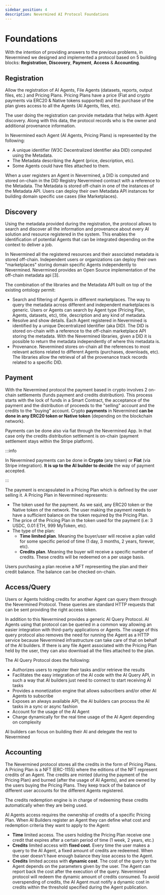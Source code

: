```yaml
---
sidebar_position: 4
description: Nevermined AI Protocol Foundations
---
```


# Foundations

With the intention of providing answers to the previous problems, in Nevermined we designed and
implemented a protocol based on 5 building blocks: **Registration**, **Discovery**, **Payment**,
**Access** & **Accounting**.

## Registration

Allow the registration of AI Agents, File Agents (datasets, reports, output files, etc.) and Pricing
Plans. Pricing Plans have a price (Fiat and crypto payments via ERC20 & Native tokens supported) and
the purchase of the plan gives access to all the Agents (AI Agents, files, etc).

The user doing the registration can provide metadata that helps with Agent discovery. Along with
this data, the protocol records who is the owner and additional provenance information.

In Nevermined each Agent (AI Agents, Pricing Plans) is represented by the following:

- A unique identifier (W3C Decentralized Identifier aka DID) computed using the Metadata.
- The Metadata describing the Agent (price, description, etc).
- Some Agents could have files attached to them.

When a user registers an Agent in Nevermined, a DID is computed and stored on-chain in the DID
Registry Nevermined contract with a reference to the Metadata. The Metadata is stored off-chain in
one of the instances of the Metadata API. Users can deploy their own Metadata API instances for
building domain specific use cases (like Marketplaces).

## Discovery

Using the metadata provided during the registration, the protocol allows to search and discover all
the information and provenance about every AI solution and resource registered in the system. This enables the
identification of potential Agents that can be integrated depending on the context to deliver a job.

In Nevermined all the registered resources and their associated metadata is stored off-chain. Independent users or
organizations can deploy their own "marketplaces" storing domain specific Agents independently to
Nevermined. Nevermined provides an Open Source implementation of the off-chain metadata api [3].

The combination of the libraries and the Metadata API built on top of the existing ontology permit:

- Search and filtering of Agents in different marketplaces. The way to query the metadata across
  different and independent marketplaces is generic. Users or Agents can search by Agent type
  (Pricing Plan, Agents, datasets, etc), title, description and any kind of metadata.
- Resolve and show details. Each Agent registered in Nevermined is identified by a unique
  Decentralized Identifier (aka DID). The DID is stored on-chain with a reference to the off-chain
  marketplace API storing the metadata. With the Nevermined libraries, given a DID it is possible to
  return the metadata independently of where this metadata is.
- Provenance. Nevermined stores on-chain all the references to most relevant actions related to
  different Agents (purchases, downloads, etc). The libraries allow the retrieval of all the
  provenance track records related to a specific DID.

## Payment

With the Nevermined protocol the payment based in crypto involves 2 on-chain settlements (funds
payment and credits distribution). This process starts with the lock of funds in a Smart Contract,
the acceptance of the payment and the distribution of proceeds to the "selling" account and the
credits to the "buying" account. Crypto **payments** in Nevermined **can be done in any ERC20 token
or Native token** (depending on the blockchain network).

Payments can be done also via fiat through the Nevermined App. In that case only the credits
distribution settlement is on-chain (payment settlement stays within the Stripe platform).

:::info

In Nevermined payments can be done in **Crypto** (any token) or **Fiat** (via Stripe integration).
**It is up to the AI builder to decide** the way of payment accepted.

:::

The payment is encapsulated in a Pricing Plan which is defined by the user selling it. A Pricing
Plan in Nevermined represents:

- The token used for the payment. As we said, any ERC20 token or the Native token of the network.
  The user making the payment needs to have a sufficient balance on the token required by the
  Pricing Plan.
- The price of the Pricing Plan in the token used for the payment (i.e: 3 USDC, 0.01 ETH, 999
  MyToken, etc).
- The type of the plan:
  - **Time limited plan**. Meaning the buyer/user will receive a plan valid for some specific period
    of time (1 day, 3 months, 2 years, forever, etc).
  - **Credits plan**. Meaning the buyer will receive a specific number of credits. These credits
    will be redeemed on a per usage basis.

Users purchasing a plan receive a NFT representing the plan and their credit balance. The balance
can be checked on-chain.

## Access/Query

Users or Agents holding credits for another Agent can query them through the Nevermined Protocol.
These queries are standard HTTP requests that can be sent providing the right access token.

In addition to this Nevermined provides a generic AI Query Protocol. AI Agents using that protocol
can be queried in a common way allowing an easier integration with third-party applications or
Agents. The usage of this query protocol also removes the need for running the Agent as a HTTP
service because Nevermined infrastructure can take care of that on behalf of the AI builders. If
there is any file Agent associated with the Pricing Plan held by the user, they can also download
all the files attached to the plan.

The AI Query Protocol does the following:

- Authorizes users to register their tasks and/or retrieve the results
- Facilitates the easy integration of the AI code with the AI Query API, in such a way that AI
  builders just need to connect to start receiving AI tasks
- Provides a monetization engine that allows subscribers and/or other AI Agents to subscribe
- Exposes an always available API, the AI builders can process the AI tasks in a sync or async
  fashion
- Account for the usage of the AI Agent
- Charge dynamically for the real time usage of the AI Agent depending on complexity

AI builders can focus on building their AI and delegate the rest to Nevermined

## Accounting

The Nevermined protocol stores all the credits in the form of Pricing Plans. A Pricing Plan is a NFT
(ERC-1155) where the editions of the NFT represent credits of an Agent. The credits are minted
(during the payment of the Pricing Plan) and burned (after the usage of AI Agents), and are owned by
the users buying the Pricing Plans. They keep track of the balance of different user accounts for
the different Agents registered.

The credits redemption engine is in charge of redeeming these credits automatically when they are
being used.

AI Agents access requires the ownership of credits of a specific Pricing Plan. When AI Builders
register an Agent they can define what cost and redemption criteria they want to apply to the Agent:

- **Time** limited access. The users holding the Pricing Plan receive one credit that expires after
  a certain period of time (1 week, 2 years, etc.)
- **Credits** limited access with **fixed cost**. Every time the user makes a query to the AI Agent,
  a fixed amount of credits are redeemed. When the user doesn't have enough balance they lose access
  to the Agent.
- **Credits** limited access with **dynamic cost**. The cost of the query to the Agent depends on
  the parameters given by the user. The Agent can report back the cost after the execution of the
  query. Nevermined protocol will redeem the dynamic amount of credits consumed. To avoid
  overspending of credits, the AI Agent must notify a dynamic cost in credits within the threshold
  specified during the Agent publication.
